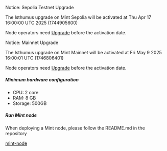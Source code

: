 
<Callout type="warning" emoji="⚠️">

Notice: Sepolia Testnet Upgrade

The Isthumus upgrade on Mint Sepolia will be activated at Thu Apr 17 16:00:00 UTC 2025 (1744905600)

Node operators need [Upgrade](https://github.com/Mint-Blockchain/mint-node/blob/main/upgrades/Isthumus-sepolia.md) before the activation date.
</Callout>

<Callout type="warning" emoji="⚠️">

Notice: Mainnet Upgrade

The Isthumus upgrade on Mint Mainnet will be activated at Fri May 9 2025 16:00:01 UTC (1746806401)

Node operators need [Upgrade](https://github.com/Mint-Blockchain/mint-node/blob/main/upgrades/Isthumus-mainnet.md) before the activation date.
</Callout>

##### Minimum hardware configuration

* CPU: 2 core
* RAM: 8 GB
* Storage: 500GB

##### Run Mint node

When deploying a Mint node, please follow the README.md in the repository

[mint-node](https://github.com/Mint-Blockchain/mint-node)
